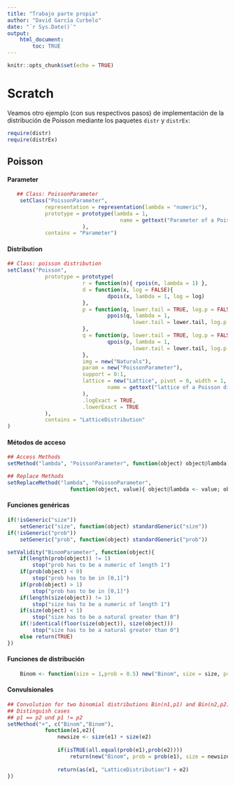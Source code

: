 ```yaml
---
title: "Trabajo parte propia"
author: "David García Curbelo"
date: "`r Sys.Date()`"
output: 
    html_document:
        toc: TRUE
---
```


```r
knitr::opts_chunk$set(echo = TRUE)
```

# Scratch
Veamos otro ejemplo (con sus respectivos pasos) de implementación de la distribución 
de Poisson mediante los paquetes `distr` y `distrEx`:
```r
require(distr)
require(distrEx)
```

## Poisson

#### Parameter
```r
   ## Class: PoissonParameter
    setClass("PoissonParameter",
            representation = representation(lambda = "numeric"),
            prototype = prototype(lambda = 1, 
                                    name = gettext("Parameter of a Poisson distribution")
                        ),
            contains = "Parameter") 
```

#### Distribution
```r
## Class: poisson distribution
setClass("Poisson",
            prototype = prototype(
                        r = function(n){ rpois(n, lambda = 1) },
                        d = function(x, log = FALSE){
                                dpois(x, lambda = 1, log = log)
                        },
                        p = function(q, lower.tail = TRUE, log.p = FALSE ){
                                ppois(q, lambda = 1,
                                        lower.tail = lower.tail, log.p = log.p)
                        },
                        q = function(p, lower.tail = TRUE, log.p = FALSE ){
                                qpois(p, lambda = 1,
                                        lower.tail = lower.tail, log.p = log.p)
                        },
                        img = new("Naturals"),
                        param = new("PoissonParameter"),
                        support = 0:1,
                        lattice = new("Lattice", pivot = 0, width = 1, Length = 2, 
                                name = gettext("lattice of a Poisson distribution")
                        ),
                        .logExact = TRUE,
                        .lowerExact = TRUE
            ),
            contains = "LatticeDistribution"
)
```

#### Métodos de acceso
```r
## Access Methods
setMethod("lambda", "PoissonParameter", function(object) object@lambda)

## Replace Methods
setReplaceMethod("lambda", "PoissonParameter",
                    function(object, value){ object@lambda <- value; object})
```

#### Funciones genéricas
```r
if(!isGeneric("size"))
    setGeneric("size", function(object) standardGeneric("size"))
if(!isGeneric("prob"))
    setGeneric("prob", function(object) standardGeneric("prob"))

setValidity("BinomParameter", function(object){
    if(length(prob(object)) != 1)
        stop("prob has to be a numeric of length 1")
    if(prob(object) < 0)
        stop("prob has to be in [0,1]")
    if(prob(object) > 1)
        stop("prob has to be in [0,1]")
    if(length(size(object)) != 1)
        stop("size has to be a numeric of length 1")
    if(size(object) < 1)
        stop("size has to be a natural greater than 0")
    if(!identical(floor(size(object)), size(object)))
        stop("size has to be a natural greater than 0")
    else return(TRUE)
})
```

#### Funciones de distribución
```r
    Binom <- function(size = 1,prob = 0.5) new("Binom", size = size, prob = prob)
```

#### Convulsionales
```r
## Convolution for two binomial distributions Bin(n1,p1) and Bin(n2,p2)
## Distinguish cases
## p1 == p2 und p1 != p2
setMethod("+", c("Binom","Binom"),
            function(e1,e2){
                newsize <- size(e1) + size(e2)
                
                if(isTRUE(all.equal(prob(e1),prob(e2))))
                    return(new("Binom", prob = prob(e1), size = newsize, .withArith = TRUE))
                
                return(as(e1, "LatticeDistribution") + e2)
})
```